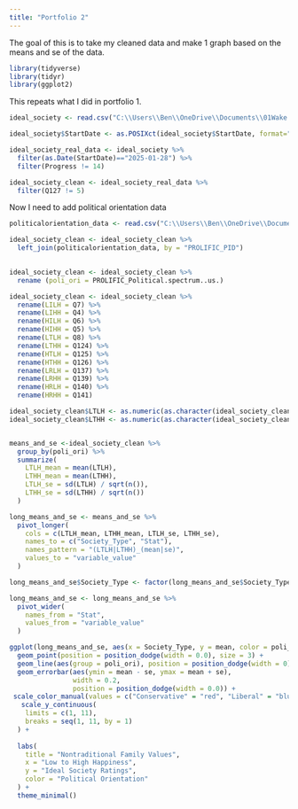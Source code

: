 ```yaml
---
title: "Portfolio 2"
---
```

The goal of this is to take my cleaned data and make 1 graph based on the means and se of the data. 


```r
library(tidyverse) 
library(tidyr)
library(ggplot2)

```

This repeats what I did in portfolio 1.

```r
ideal_society <- read.csv("C:\\Users\\Ben\\OneDrive\\Documents\\01Wake Forest\\2025SpringDataScience\\IdealSocietyData\\RRRPILOT_IdealSocietiesConservative Values_February 10, 2025_07.27.csv")

ideal_society$StartDate <- as.POSIXct(ideal_society$StartDate, format="%Y-%m-%d %H:%M:%S", tz="UTC")
```

```r

ideal_society_real_data <- ideal_society %>%
  filter(as.Date(StartDate)=="2025-01-28") %>%
  filter(Progress != 14)

ideal_society_clean <- ideal_society_real_data %>%
  filter(Q127 != 5)

```

Now I need to add political orientation data

```r
politicalorientation_data <- read.csv("C:\\Users\\Ben\\OneDrive\\Documents\\01Wake Forest\\2025SpringDataScience\\IdealSocietyData\\CopyMergefile.csv")

ideal_society_clean <- ideal_society_clean %>%
  left_join(politicalorientation_data, by = "PROLIFIC_PID")
  


```
  
 
```r
ideal_society_clean <- ideal_society_clean %>%
  rename (poli_ori = PROLIFIC_Political.spectrum..us.)

```

```r

ideal_society_clean <- ideal_society_clean %>%
  rename(LILH = Q7) %>%
  rename(LIHH = Q4) %>%
  rename(HILH = Q6) %>%
  rename(HIHH = Q5) %>%
  rename(LTLH = Q8) %>%
  rename(LTHH = Q124) %>%
  rename(HTLH = Q125) %>%
  rename(HTHH = Q126) %>%
  rename(LRLH = Q137) %>%
  rename(LRHH = Q139) %>%
  rename(HRLH = Q140) %>%
  rename(HRHH = Q141)

```

```r

ideal_society_clean$LTLH <- as.numeric(as.character(ideal_society_clean$LTLH))
ideal_society_clean$LTHH <- as.numeric(as.character(ideal_society_clean$LTHH))


means_and_se <-ideal_society_clean %>%
  group_by(poli_ori) %>%
  summarize(
    LTLH_mean = mean(LTLH),
    LTHH_mean = mean(LTHH),
    LTLH_se = sd(LTLH) / sqrt(n()),
    LTHH_se = sd(LTHH) / sqrt(n())
  )

```

```r

long_means_and_se <- means_and_se %>%
  pivot_longer(
    cols = c(LTLH_mean, LTHH_mean, LTLH_se, LTHH_se),
    names_to = c("Society_Type", "Stat"),
    names_pattern = "(LTLH|LTHH)_(mean|se)",
    values_to = "variable_value"
  )

long_means_and_se$Society_Type <- factor(long_means_and_se$Society_Type, levels = c("LTLH", "LTHH"))

```

```r
long_means_and_se <- long_means_and_se %>%
  pivot_wider(
    names_from = "Stat",
    values_from = "variable_value"
  )
```





```r
ggplot(long_means_and_se, aes(x = Society_Type, y = mean, color = poli_ori)) +
  geom_point(position = position_dodge(width = 0.0), size = 3) +
  geom_line(aes(group = poli_ori), position = position_dodge(width = 0), size = 1)+
  geom_errorbar(aes(ymin = mean - se, ymax = mean + se), 
                width = 0.2, 
                position = position_dodge(width = 0.0)) +
 scale_color_manual(values = c("Conservative" = "red", "Liberal" = "blue")) +
   scale_y_continuous(
    limits = c(1, 11), 
    breaks = seq(1, 11, by = 1)  
  ) + 
  
  labs(
    title = "Nontraditional Family Values",
    x = "Low to High Happiness",
    y = "Ideal Society Ratings",
    color = "Political Orientation"
  ) +
  theme_minimal()

```